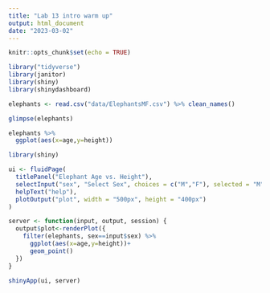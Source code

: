 ```yaml
---
title: "Lab 13 intro warm up"
output: html_document
date: "2023-03-02"
---
```


```r
knitr::opts_chunk$set(echo = TRUE)
```


```r
library("tidyverse")
library(janitor)
library(shiny)
library(shinydashboard)
```

```r
elephants <- read.csv("data/ElephantsMF.csv") %>% clean_names()
```
```r
glimpse(elephants)
```
```r
elephants %>% 
  ggplot(aes(x=age,y=height))
```

```r
library(shiny)

ui <- fluidPage(
  titlePanel("Elephant Age vs. Height"),
  selectInput("sex", "Select Sex", choices = c("M","F"), selected = "M"),
  helpText("help"),
  plotOutput("plot", width = "500px", height = "400px")
)

server <- function(input, output, session) {
  output$plot<-renderPlot({
    filter(elephants, sex==input$sex) %>% 
      ggplot(aes(x=age,y=height))+
      geom_point()
  })
}

shinyApp(ui, server)
```






